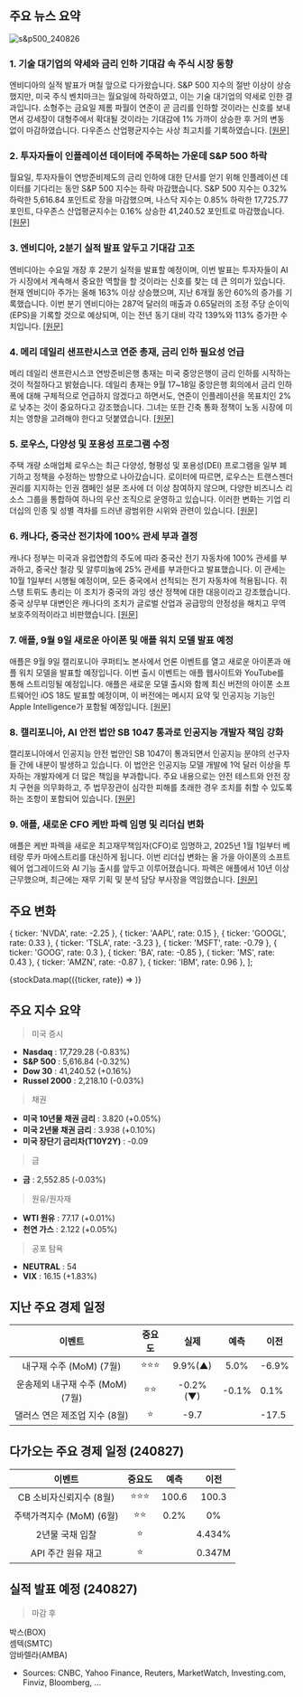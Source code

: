 ## 주요 뉴스 요약

![s&p500_240826](/map/240826.png)

### 1. **기술 대기업의 약세와 금리 인하 기대감 속 주식 시장 동향**

엔비디아의 실적 발표가 며칠 앞으로 다가왔습니다. S&P 500 지수의 절반 이상이 상승했지만, 미국 주식 벤치마크는 월요일에 하락하였고, 이는 기술 대기업의 약세로 인한 결과입니다. 소형주는 금요일 제롬 파월이 연준이 곧 금리를 인하할 것이라는 신호를 보내면서 강세장이 대형주에서 확대될 것이라는 기대감에 1% 가까이 상승한 후 거의 변동 없이 마감하였습니다. 다우존스 산업평균지수는 사상 최고치를 기록하였습니다. [[원문]](https://www.bloomberg.com/news/articles/2024-08-25/asian-stocks-eye-fed-bounce-after-powell-speech-markets-wrap?embedded-checkout=true)

### 2. **투자자들이 인플레이션 데이터에 주목하는 가운데 S&P 500 하락**

월요일, 투자자들이 연방준비제도의 금리 인하에 대한 단서를 얻기 위해 인플레이션 데이터를 기다리는 동안 S&P 500 지수는 하락 마감했습니다. S&P 500 지수는 0.32% 하락한 5,616.84 포인트로 장을 마감했으며, 나스닥 지수는 0.85% 하락한 17,725.77 포인트, 다우존스 산업평균지수는 0.16% 상승한 41,240.52 포인트로 마감했습니다. [[원문]](https://www.reuters.com/markets/us/futures-up-september-rate-cut-hopes-nvidia-results-view-2024-08-26/)

### 3. **엔비디아, 2분기 실적 발표 앞두고 기대감 고조**

엔비디아는 수요일 개장 후 2분기 실적을 발표할 예정이며, 이번 발표는 투자자들이 AI가 시장에서 계속해서 중요한 역할을 할 것이라는 신호를 찾는 데 큰 의미가 있습니다. 현재 엔비디아 주가는 올해 163% 이상 상승했으며, 지난 6개월 동안 60%의 증가를 기록했습니다. 이번 분기 엔비디아는 287억 달러의 매출과 0.65달러의 조정 주당 순이익(EPS)을 기록할 것으로 예상되며, 이는 전년 동기 대비 각각 139%와 113% 증가한 수치입니다. [[원문]](https://finance.yahoo.com/news/nvidia-to-report-q2-earnings-wednesday-in-major-test-for-ai-trade-171923693.html)

### 4. **메리 데일리 샌프란시스코 연준 총재, 금리 인하 필요성 언급**

메리 데일리 샌프란시스코 연방준비은행 총재는 미국 중앙은행이 금리 인하를 시작하는 것이 적절하다고 밝혔습니다. 데일리 총재는 9월 17~18일 중앙은행 회의에서 금리 인하 폭에 대해 구체적으로 언급하지 않겠다고 하면서도, 연준이 인플레이션을 목표치인 2%로 낮추는 것이 중요하다고 강조했습니다. 그녀는 또한 긴축 통화 정책이 노동 시장에 미치는 영향을 고려해야 한다고 덧붙였습니다. [[원문]](https://www.bloomberg.com/news/articles/2024-08-26/fed-s-daly-agrees-with-powell-s-view-it-s-time-to-cut-rates?srnd=phx-markets)

### 5. **로우스, 다양성 및 포용성 프로그램 수정**

주택 개량 소매업체 로우스는 최근 다양성, 형평성 및 포용성(DEI) 프로그램을 일부 폐기하고 정책을 수정하는 방향으로 나아갔습니다. 로이터에 따르면, 로우스는 트랜스젠더 권리를 지지하는 인권 캠페인 설문 조사에 더 이상 참여하지 않으며, 다양한 비즈니스 리소스 그룹을 통합하여 하나의 우산 조직으로 운영하고 있습니다. 이러한 변화는 기업 리더십의 인종 및 성별 격차를 드러낸 광범위한 시위와 관련이 있습니다. [[원문]](https://finance.yahoo.com/news/home-improvement-retailer-lowes-latest-220324171.html)

### 6. **캐나다, 중국산 전기차에 100% 관세 부과 결정**

캐나다 정부는 미국과 유럽연합의 주도에 따라 중국산 전기 자동차에 100% 관세를 부과하고, 중국산 철강 및 알루미늄에 25% 관세를 부과한다고 발표했습니다. 이 관세는 10월 1일부터 시행될 예정이며, 모든 중국에서 선적되는 전기 자동차에 적용됩니다. 쥐스탱 트뤼도 총리는 이 조치가 중국의 과잉 생산 정책에 대한 대응이라고 강조했습니다. 중국 상무부 대변인은 캐나다의 조치가 글로벌 산업과 공급망의 안정성을 해치고 무역 보호주의적이라고 비판했습니다. [[원문]](https://www.reuters.com/business/autos-transportation/trudeau-says-canada-impose-100-tariff-chinese-evs-2024-08-26/)

### 7. **애플, 9월 9일 새로운 아이폰 및 애플 워치 모델 발표 예정**

애플은 9월 9일 캘리포니아 쿠퍼티노 본사에서 언론 이벤트를 열고 새로운 아이폰과 애플 워치 모델을 발표할 예정입니다. 이번 출시 이벤트는 애플 웹사이트와 YouTube를 통해 스트리밍될 예정입니다. 애플은 새로운 모델 출시와 함께 최신 버전의 아이폰 소프트웨어인 iOS 18도 발표할 예정이며, 이 버전에는 메시지 요약 및 인공지능 기능인 Apple Intelligence가 포함될 예정입니다. [[원문]](https://www.cnbc.com/2024/08/26/apple-announces-iphone-event-for-sept-9.html)

### 8. **캘리포니아, AI 안전 법안 SB 1047 통과로 인공지능 개발자 책임 강화**

캘리포니아에서 인공지능 안전 법안인 SB 1047이 통과되면서 인공지능 분야의 선구자들 간에 내분이 발생하고 있습니다. 이 법안은 인공지능 모델 개발에 1억 달러 이상을 투자하는 개발자에게 더 많은 책임을 부과합니다. 주요 내용으로는 안전 테스트와 안전 장치 구현을 의무화하고, 주 법무장관이 심각한 피해를 초래한 경우 조치를 취할 수 있도록 하는 조항이 포함되어 있습니다. [[원문]](https://finance.yahoo.com/news/california-ai-bill-sparks-debate-in-silicon-valley-as-some-tech-giants-call-it-a-threat-to-innovation-214246503.html)

### 9. **애플, 새로운 CFO 케반 파렉 임명 및 리더십 변화**

애플은 케반 파렉을 새로운 최고재무책임자(CFO)로 임명하고, 2025년 1월 1일부터 베테랑 루카 마에스트리를 대신하게 됩니다. 이번 리더십 변화는 올 가을 아이폰의 소프트웨어 업그레이드와 AI 기능 출시를 앞두고 이루어졌습니다. 파렉은 애플에서 10년 이상 근무했으며, 최근에는 재무 기획 및 분석 담당 부사장을 역임했습니다. [[원문]](https://finance.yahoo.com/news/apple-finance-chief-luca-maestri-203812527.html)

## 주요 변화

  { ticker: 'NVDA', rate: -2.25 },
  { ticker: 'AAPL', rate: 0.15 },
  { ticker: 'GOOGL', rate: 0.33 },
  { ticker: 'TSLA', rate: -3.23 },
  { ticker: 'MSFT', rate: -0.79 },
  { ticker: 'GOOG', rate: 0.3 },
  { ticker: 'BA', rate: -0.85 },
  { ticker: 'MS', rate: 0.43 },
  { ticker: 'AMZN', rate: -0.87 },
  { ticker: 'IBM', rate: 0.96 },
];

{stockData.map(({ticker, rate}) => <StockCardMini ticker={ticker} rate={rate}></StockCardMini>)}

## 주요 지수 요약

> 미국 증시

- **Nasdaq** : 17,729.28 (-0.83%)
- **S&P 500** : 5,616.84 (-0.32%)
- **Dow 30** : 41,240.52 (+0.16%)
- **Russel 2000** : 2,218.10 (-0.03%)

> 채권

- **미국 10년물 채권 금리** : 3.820 (+0.05%)
- **미국 2년물 채권 금리** : 3.938 (+0.10%)
- **미국 장단기 금리차(T10Y2Y)** : -0.09

> 금

- **금** : 2,552.85 (-0.03%)

> 원유/원자재

- **WTI 원유** : 77.17 (+0.01%)
- **천연 가스** : 2.122 (+0.05%)

> 공포 탐욕

- **NEUTRAL** : 54
- **VIX** : 16.15 (+1.83%)

## 지난 주요 경제 일정

|              이벤트              | 중요도 |   실제   | 예측  | 이전  |
| :------------------------------: | :----: | :------: | :---: | ----- |
|     내구재 수주 (MoM) (7월)      | ⭐⭐⭐ | 9.9%(▲)  | 5.0%  | -6.9% |
| 운송제외 내구재 수주 (MoM) (7월) |  ⭐⭐  | -0.2%(▼) | -0.1% | 0.1%  |
|  댈러스 연은 제조업 지수 (8월)   |   ⭐   |   -9.7   |       | -17.5 |

## 다가오는 주요 경제 일정 (240827)

|          이벤트          | 중요도 | 예측  |  이전  |
| :----------------------: | :----: | :---: | :----: |
| CB 소비자신뢰지수 (8월)  | ⭐⭐⭐ | 100.6 | 100.3  |
| 주택가격지수 (MoM) (6월) |  ⭐⭐  | 0.2%  |   0%   |
|     2년물 국채 입찰      |   ⭐   |       | 4.434% |
|    API 주간 원유 재고    |   ⭐   |       | 0.347M |

## 실적 발표 예정 (240827)

> 마감 후

박스(BOX)  
셈텍(SMTC)  
암바렐라(AMBA)

- Sources: CNBC, Yahoo Finance, Reuters, MarketWatch, Investing.com, Finviz, Bloomberg, ...
